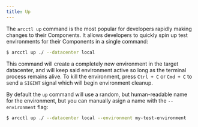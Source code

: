 ```yaml
---
title: Up
---
```


The `arcctl up` command is the most popular for developers rapidly making changes to their
Components. It allows developers to quickly spin up test environments for their Components in a
single command:

```bash
$ arcctl up ./ --datacenter local
```

This command will create a completely new environment in the target datacenter, and will keep said
environment active so long as the terminal process remains alive. To kill the environment, press
`Ctrl + C` or `Cmd + C` to send a `SIGINT` signal which will begin environment cleanup.

By default the `up` command will use a random, but human-readable name for the environment, but you
can manually asign a name with the `--environment` flag:

```bash
$ arcctl up ./ --datacenter local --environment my-test-environment
```
